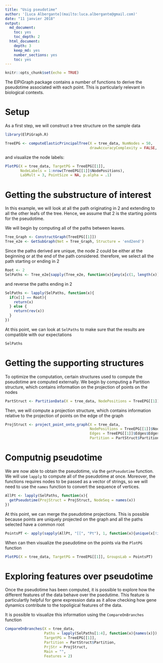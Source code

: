 ```yaml
---
title: "Usig pseudotime"
author: '[Luca Albergante](mailto:luca.albergante@gmail.com)'
date: "11 janvier 2018"
output:
  md_document:
    toc: yes
    toc_depth: 2
  html_document:
    depth: 3
    keep_md: yes
    number_sections: yes
    toc: yes
---
```


```r
knitr::opts_chunk$set(echo = TRUE)
```

The ElPiGraph package contains a number of functions to derive the pseudotime associated with each point. This is particularly relevant in biological contexts. 

# Setup

As a first step, we will construct a tree structure on the sample data

```r
library(ElPiGraph.R)

TreeEPG <- computeElasticPrincipalTree(X = tree_data, NumNodes = 50,
                                       drawAccuracyComplexity = FALSE, drawEnergy = FALSE)
```

and visualize the node labels:

```r
PlotPG(X = tree_data, TargetPG = TreeEPG[[1]],
       NodeLabels = 1:nrow(TreeEPG[[1]]$NodePositions),
       LabMult = 3, PointSize = NA, p.alpha = .1)
```


# Getting the substructure of interest

In this example, we will look at all the path originating in 2 and extending to all the other leafs of the tree. Hence, we assume that 2 is the starting points for the pseudotime.

We will begin by computing all of the paths between leaves.

```r
Tree_Graph <- ConstructGraph(TreeEPG[[1]])
Tree_e2e <- GetSubGraph(Net = Tree_Graph, Structure = 'end2end')
```

Since the paths derived are unique, the node 2 could be either at the beginning or at the end of the path considered. therefore, we select all the path starting or ending in 2 

```r
Root <- 2
SelPaths <- Tree_e2e[sapply(Tree_e2e, function(x){any(x[c(1, length(x))] == Root)})]
```

and reverse the paths ending in 2

```r
SelPaths <- lapply(SelPaths, function(x){
  if(x[1] == Root){
    return(x)
  } else {
    return(rev(x))
  }
})

```

At this point, we can look at `SelPaths` to make sure that the results are compatible with our expectations

```r
SelPaths
```

# Getting the supporting structures

To optimize the computation, certain structures used to compute the pseudotime are computed externally. We begin by computing a Partition structure, which contains information on the projection of points on the nodes

```r
PartStruct <- PartitionData(X = tree_data, NodePositions = TreeEPG[[1]]$NodePositions)
```

Then, we will compute a projection structure, which contains information relative to the projection of points on the edge of the graph

```r
ProjStruct <- project_point_onto_graph(X = tree_data,
                                       NodePositions = TreeEPG[[1]]$NodePositions,
                                       Edges = TreeEPG[[1]]$Edges$Edges,
                                       Partition = PartStruct$Partition)
```

# Computnig pseudotime

We are now able to obtain the pseudotime, via the `getPseudotime` function. We will use `lapply` to compute all of the pseudotime at once. Moreover, the functions requires nodes to be passed as a vector of strings, so we will need to use the `names` function to convert the sequence of vertices.

```r
AllPt <- lapply(SelPaths, function(x){
  getPseudotime(ProjStruct = ProjStruct, NodeSeq = names(x))
})
```

At this point, we can merge the pseudotime projections. This is possible because points are uniquely projected on the graph and all the paths selected have a common root

```r
PointsPT <- apply(sapply(AllPt, "[[", "Pt"), 1, function(x){unique(x[!is.na(x)])})
```

When can then visualize the pseudotime on the points via the `PlotPG` function 

```r
PlotPG(X = tree_data, TargetPG = TreeEPG[[1]], GroupsLab = PointsPT)
```

# Exploring features over pseudotime

Once the pseudotime has been computed, it is possible to explore how the different features of the data behave over the psedutime. This feature is particulartly helpful for gene expression data as it allow checking how gene dynamics contribute to the topoligical features of the data.

It is possible to visualize this information using the `CompareOnBranches` function

```r
CompareOnBranches(X = tree_data,
                  Paths = lapply(SelPaths[1:4], function(x){names(x)}),
                  TargetPG = TreeEPG[[1]],
                  Partition = PartStruct$Partition,
                  PrjStr = ProjStruct,
                  Main = "",
                  Features = 2)
```

